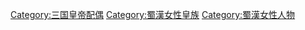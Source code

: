 [[Category:三国皇帝配偶|Category:三国皇帝配偶]]
[[Category:蜀漢女性皇族|Category:蜀漢女性皇族]]
[[Category:蜀漢女性人物|Category:蜀漢女性人物]]